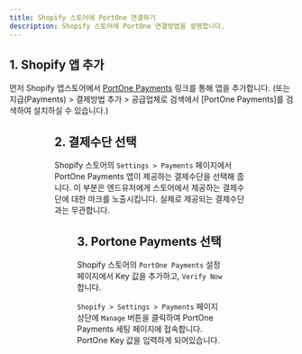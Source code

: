 ```yaml
---
title: Shopify 스토어에 PortOne 연결하기
description: Shopify 스토어에 PortOne 연결방법을 설명합니다.
---
```



## 1. Shopify 앱 추가

먼저 Shopify 앱스토어에서 [PortOne Payments](https://apps.shopify.com/chaiport-payments) 링크를 통해 앱을 추가합니다.
(또는 지급(Payments) > 결제방법 추가 > 공급업체로 검색에서 \[PortOne Payments]를 검색하여 설치하실 수 있습니다.)

<Figure src="https://github.com/portone-io/developers.portone.io/assets/85064711/936bfcb5-2634-4f05-b176-7fd5735578fb" caption="`앱 추가` 버튼을 클릭합니다." />

<Figure src="https://github.com/portone-io/developers.portone.io/assets/85064711/b8f6493f-9587-490b-bdcb-40e22bbb5151" caption="우측 상단에 `Install app`을 클릭하여 플러그인을 설치합니다." />

## 2. 결제수단 선택

Shopify 스토어의 `Settings > Payments` 페이지에서 PortOne Payments 앱이 제공하는 결제수단을 선택해 줍니다.
이 부분은 엔드유저에게 스토어에서 제공하는 결제수단에 대한 마크를 노출시킵니다. 실제로 제공되는 결제수단과는 무관합니다.

<Figure src="https://github.com/portone-io/developers.portone.io/assets/85064711/70769ddb-68a6-4de6-9b05-e20dd6167dfe" caption="Visa, Mastercard 등의 결제수단 마크를 추가할 수 있습니다." />

## 3. Portone Payments 선택

Shopify 스토어의 `PortOne Payments` 설정페이지에서 Key 값을 추가하고, `Verify Now` 합니다.

`Shopify > Settings > Payments` 페이지 상단에 `Manage` 버튼을 클릭하여 PortOne Payments 세팅 페이지에 접속합니다.
PortOne Key 값을 입력하게 되어있습니다.

<Figure src="https://github.com/portone-io/developers.portone.io/assets/85064711/8c9e93d2-3b80-4444-8e61-6c17ea461896" caption="`Payment Channels >Filters: Global > Shopify` 선택합니다." />

<Figure src="https://github.com/portone-io/developers.portone.io/assets/85064711/4382052a-377e-4156-b634-c2ebbe889a80" caption="`PortOne(Global) 어드민 > Management > General` 화면에서 Key 값을 확인하고 복사합니다." />

<Figure src="https://github.com/portone-io/developers.portone.io/assets/85064711/5ec5ff10-451b-4bb9-99de-a9d20b7ff2e1" caption="Key 값을 입력한 후 `Verify Now` 버튼을 클릭하여 연동상태를 확인합니다. 이제 모든 연동이 완료되었습니다!" />
